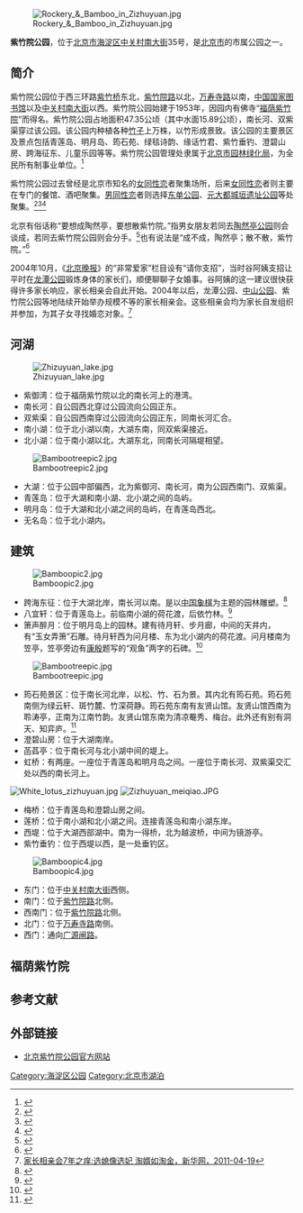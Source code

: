 [[File:Rockery_&_Bamboo_in_Zizhuyuan.jpg|thumb]]

'''紫竹院公园'''，位于[[北京市|北京市]][[海淀区|海淀区]][[中关村南大街|中关村南大街]]35号，是[[北京市|北京市]]的市属公园之一。

==简介==
紫竹院公园位于西三环路[[紫竹桥|紫竹桥]]东北，[[紫竹院路|紫竹院路]]以北，[[万寿寺路|万寿寺路]]以南，[[中国国家图书馆|中国国家图书馆]]以及[[中关村南大街|中关村南大街]]以西。紫竹院公园始建于1953年，因园内有佛寺“[[福荫紫竹院|福荫紫竹院]]”而得名。紫竹院公园占地面积47.35公顷（其中水面15.89公顷），南长河、双紫渠穿过该公园。该公园内种植各种[[竹子|竹子]]上万株，以竹形成景致。该公园的主要景区及景点包括青莲岛、明月岛、筠石苑、绿毯诗韵、缘话竹君、紫竹垂钓、澄碧山房、跨海征东、儿童乐园等等。紫竹院公园管理处隶属于[[北京市园林绿化局|北京市园林绿化局]]，为全民所有制事业单位。<ref>{{Cite web |url=http://www.bjyl.gov.cn/gyfjqyl/cs/ss1/201008/t20100811_4577.html |title=紫竹院公园，首都园林绿化政务网，2010-08-11 |access-date=2013-07-31 |archive-url=https://web.archive.org/web/20130926221030/http://www.bjyl.gov.cn/gyfjqyl/cs/ss1/201008/t20100811_4577.html |archive-date=2013-09-26 |dead-url=yes }}</ref>

紫竹院公园过去曾经是北京市知名的[[女同性恋|女同性恋]]者聚集场所，后来[[女同性恋|女同性恋]]者则主要在专门的餐馆、酒吧聚集。[[男同性恋|男同性恋]]者则选择[[东单公园|东单公园]]、[[元大都城垣遗址公园|元大都城垣遗址公园]]等处聚集。<ref>{{Cite web |url=http://www.china.com.cn/chinese/EDU-c/961126.htm |title=一位北大博士的同性恋历程，中国网，2005-09-05 |access-date=2013-07-31 |archive-date=2011-02-19 |archive-url=https://web.archive.org/web/20110219013251/http://www.china.com.cn/chinese/EDU-c/961126.htm |dead-url=no }}</ref><ref>{{Cite web |url=http://big5.china.com.cn/info/txt/2007-11/25/content_9288457.htm |title=喜歡去餐館勝過去公園 網友眼中的北京女同性戀，中国网，2007-11-25 |access-date=2013-07-31 |archive-date=2016-03-05 |archive-url=https://web.archive.org/web/20160305033905/http://big5.china.com.cn/info/txt/2007-11/25/content_9288457.htm |dead-url=no }}</ref><ref>{{Cite web |url=http://www.singpao.com/xw/nd/201212/t20121211_407164.html |title=北京同性恋者生存状态 公园树林亲热，香港成报网，2012-12-11 |access-date=2013-07-31 |archive-date=2012-12-15 |archive-url=https://web.archive.org/web/20121215160552/http://www.singpao.com/xw/nd/201212/t20121211_407164.html |dead-url=yes }}</ref>

北京有俗话称“要想成陶然亭，要想散紫竹院。”指男女朋友若同去[[陶然亭公园|陶然亭公园]]则会谈成，若同去紫竹院公园则会分手。<ref>{{Cite web |url=http://www.fm1039.com/2008/02/20080226153300.htm |title=一路畅通：约会的地点，北京交通广播，2008-02-26 |access-date=2013-07-31 |archive-date=2013-12-28 |archive-url=https://web.archive.org/web/20131228015224/http://www.fm1039.com/2008/02/20080226153300.htm |dead-url=yes }}</ref>也有说法是“成不成，陶然亭；散不散，紫竹院。”<ref>{{Cite web |url=http://travel.sohu.com/20110317/n279854449.shtml |title=北京不靠谱传说：成不成 陶然亭，搜狐，2011-03-17 |access-date=2015-04-26 |archive-date=2019-05-12 |archive-url=https://web.archive.org/web/20190512202854/http://travel.sohu.com/20110317/n279854449.shtml |dead-url=yes }}</ref>

2004年10月，《[[北京晚报|北京晚报]]》的“非常爱家”栏目设有“请你支招”，当时谷阿姨支招让平时在[[龙潭公园_(北京)|龙潭公园]]锻炼身体的家长们，顺便聊聊子女婚事。谷阿姨的这一建议很快获得许多家长响应，家长相亲会自此开始。2004年以后，龙潭公园、[[中山公园_(北京)|中山公园]]、紫竹院公园等地陆续开始举办规模不等的家长相亲会。这些相亲会均为家长自发组织并参加，为其子女寻找婚恋对象。<ref>[http://news.xinhuanet.com/society/2011-04/19/c_121319911_6.htm 家长相亲会7年之痒:选媳像选妃 淘婿如淘金，新华网，2011-04-19]{{dead link|date=2018年4月 |bot=InternetArchiveBot |fix-attempted=yes }}</ref>

==河湖==
[[File:Zhizuyuan_lake.jpg|thumb]]
*紫御湾：位于福荫紫竹院以北的南长河上的港湾。
*南长河：自公园西北穿过公园流向公园正东。
*双紫渠：自公园西南穿过公园流向公园正东，同南长河汇合。
*南小湖：位于北小湖以南，大湖东南，同双紫渠接近。
*北小湖：位于南小湖以北，大湖东北，同南长河隔堤相望。
[[File:Bambootreepic2.jpg|thumb]]
*大湖：位于公园中部偏西，北为紫御河、南长河，南为公园西南门、双紫渠。
*青莲岛：位于大湖和南小湖、北小湖之间的岛屿。
*明月岛：位于大湖和北小湖之间的岛屿，在青莲岛西北。
*无名岛：位于北小湖内。

==建筑==
[[File:Bamboopic2.jpg|thumb]]
*跨海东征：位于大湖北岸，南长河以南。是以[[中国象棋|中国象棋]]为主题的园林雕塑。<ref>{{Cite web |url=http://www.zizhuyuangongyuan.com/content_cn.aspx?class=401&id=307 |title=跨海东征，北京紫竹院公园，于2012-11-25查阅 |access-date=2012-11-25 |archive-date=2020-08-14 |archive-url=https://web.archive.org/web/20200814222645/http://zizhuyuangongyuan.com/content_cn.aspx?class=401&id=307 |dead-url=no }}</ref>
*八宜轩：位于青莲岛上。前临南小湖的荷花渡，后依竹林。<ref>{{Cite web |url=http://www.zizhuyuangongyuan.com/content_cn.aspx?class=401&id=309 |title=八宜轩，北京紫竹院公园，于2012-11-25查阅 |access-date=2012-11-25 |archive-date=2020-08-14 |archive-url=https://web.archive.org/web/20200814232058/http://zizhuyuangongyuan.com/content_cn.aspx?class=401&id=309 |dead-url=no }}</ref>
*箫声醉月：位于明月岛上的园林。建有待月轩、步月廊，中间的天井内，有“玉女弄箫”石雕。待月轩西为问月楼、东为北小湖内的荷花渡。问月楼南为笠亭，笠亭旁边有[[康殷|康殷]]题写的“观鱼”两字的石碑。<ref>{{Cite web |url=http://www.zizhuyuangongyuan.com/content_cn.aspx?class=401&id=310 |title=箫声醉月，北京紫竹院公园，于2012-11-25查阅 |access-date=2012-11-25 |archive-date=2020-08-14 |archive-url=https://web.archive.org/web/20200814221610/http://zizhuyuangongyuan.com/content_cn.aspx?class=401&id=310 |dead-url=no }}</ref>
[[File:Bambootreepic.jpg|thumb]]
*筠石苑景区：位于南长河北岸，以松、竹、石为景。其内北有筠石苑。筠石苑南侧为绿云轩、斑竹麓、竹深荷静。筠石苑东南有友贤山馆。友贤山馆西南为聆涛亭，正南为江南竹韵。友贤山馆东南为清凉罨秀、梅台。此外还有别有洞天、知弈庐。<ref>{{Cite web |url=http://www.zizhuyuangongyuan.com/content_cn.aspx?class=401&id=311 |title=筠石苑，北京紫竹院公园，于2012-11-25查阅 |access-date=2012-11-25 |archive-date=2020-08-14 |archive-url=https://web.archive.org/web/20200814234221/http://zizhuyuangongyuan.com/content_cn.aspx?class=401&id=311 |dead-url=no }}</ref>
*澄碧山房：位于大湖南岸。
*菡萏亭：位于南长河与北小湖中间的堤上。
*虹桥：有两座。一座位于青莲岛和明月岛之间。一座位于南长河、双紫渠交汇处以西的南长河上。
[[File:White_lotus_zizhuyuan.jpg|thumb]]
[[File:Zizhuyuan_meiqiao.JPG|thumb]]
*梅桥：位于青莲岛和澄碧山房之间。
*莲桥：位于南小湖和北小湖之间。连接青莲岛和南小湖东岸。
*西堤：位于大湖西部湖中。南为一得桥，北为越波桥，中间为镜游亭。
*紫竹垂钓：位于西堤以西，是一处垂钓区。
[[File:Bamboopic4.jpg|thumb]]
*东门：位于[[中关村南大街|中关村南大街]]西侧。
*南门：位于[[紫竹院路|紫竹院路]]北侧。
*西南门：位于[[紫竹院路|紫竹院路]]北侧。
*北门：位于[[万寿寺路|万寿寺路]]南侧。
*西门：通向[[广源闸路|广源闸路]]。

==福荫紫竹院==
{{main|福荫紫竹院}}

==参考文献==
{{reflist}}

==外部链接==
*[http://www.zizhuyuangongyuan.com/ 北京紫竹院公园官方网站] {{Wayback|url=http://www.zizhuyuangongyuan.com/ |date=20200701152102 }}

{{commonscat|Zizhuyuan}}
{{Coord|39.941366|N|116.313145|E|scale:10000|display=title}}

{{中华人民共和国国家重点公园}}
[[Category:海淀区公园|Category:海淀区公园]]
[[Category:北京市湖泊|Category:北京市湖泊]]